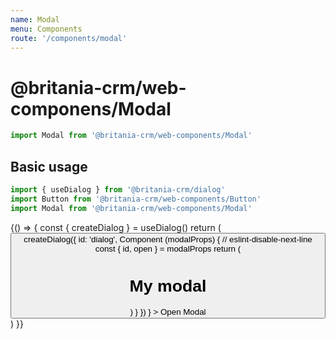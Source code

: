 ```yaml
---
name: Modal
menu: Components
route: '/components/modal'
---
```




# @britania-crm/web-componens/Modal
```js
import Modal from '@britania-crm/web-components/Modal'
```
## Basic usage

```js
import { useDialog } from '@britania-crm/dialog'
import Button from '@britania-crm/web-components/Button'
import Modal from '@britania-crm/web-components/Modal'
```

<Playground>
  {() => {
    const { createDialog } = useDialog()
    return (
      <Button
        id="dialog-button"
        onClick={ () => createDialog({
          id: 'dialog',
          Component (modalProps) {
            // eslint-disable-next-line
            const { id, open } = modalProps
            return (
              <Modal id={ id } open={ open } title="Modal" >
                <h1>My modal</h1>
              </Modal>
            )
          }
        }) }
      >
        Open Modal
      </Button>
    )
  }}
</Playground>
